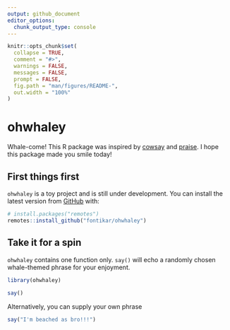 ```yaml
---
output: github_document
editor_options: 
  chunk_output_type: console
---
```


<!-- README.md is generated from README.Rmd. Please edit that file -->

```r
knitr::opts_chunk$set(
  collapse = TRUE,
  comment = "#>",
  warnings = FALSE, 
  messages = FALSE, 
  prompt = FALSE,
  fig.path = "man/figures/README-",
  out.width = "100%"
)

```

# ohwhaley  

Whale-come! This R package was inspired by [cowsay](https://github.com/sckott/cowsay) and [praise](https://github.com/rladies/praise). I hope this package made you smile today! 

## First things first

`ohwhaley` is a toy project and is still under development. You can install the latest version from [GitHub](https://github.com/) with:

```r
# install.packages("remotes")
remotes::install_github("fontikar/ohwhaley")
```

## Take it for a spin

`ohwhaley` contains one function only. `say()` will echo a randomly chosen whale-themed phrase for your enjoyment.

```r
library(ohwhaley)
 
say() 
```

Alternatively, you can supply your own phrase

```r
say("I'm beached as bro!!!")
```
